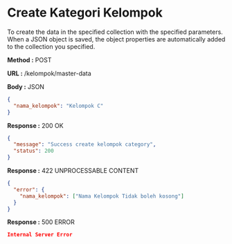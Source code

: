 
# Create Kategori Kelompok

To create the data in the specified collection with the specified parameters.
When a JSON object is saved, the object properties are automatically added to the collection you specified.

**Method :** <Badge variant="success">POST</Badge>

**URL :** <Badge variant="dark">/kelompok/master-data</Badge>

**Body :** <Badge variant="purple">JSON</Badge>

```json
{
  "nama_kelompok": "Kelompok C"
}
```

**Response :** <BadgeOutline variant="success">200 OK</BadgeOutline>

```json
{
  "message": "Success create kelompok category",
  "status": 200
}
```

**Response :** <BadgeOutline variant="info">422 UNPROCESSABLE CONTENT</BadgeOutline>

```json
{
  "error": {
    "nama_kelompok": ["Nama Kelompok Tidak boleh kosong"]
  }
}
```

**Response :** <BadgeOutline variant="danger">500 ERROR</BadgeOutline>

```json
Internal Server Error
```
